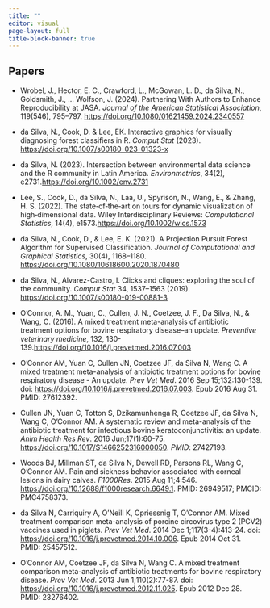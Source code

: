 ```yaml
---
title: ""
editor: visual
page-layout: full
title-block-banner: true
---
```


::: {#hero-heading}
## Papers

-   Wrobel, J., Hector, E. C., Crawford, L., McGowan, L. D., da Silva, N., Goldsmith, J., … Wolfson, J. (2024). Partnering With Authors to Enhance Reproducibility at JASA. *Journal of the American Statistical Association*, 119(546), 795–797. <https://doi.org/10.1080/01621459.2024.2340557>

-   da Silva, N., Cook, D. & Lee, EK. Interactive graphics for visually diagnosing forest classifiers in R. *Comput Stat* (2023). <https://doi.org/10.1007/s00180-023-01323-x>

-   da Silva, N. (2023). Intersection between environmental data science and the R community in Latin America. *Environmetrics*, 34(2), e2731.<https://doi.org/10.1002/env.2731>

-   Lee, S., Cook, D., da Silva, N., Laa, U., Spyrison, N., Wang, E., & Zhang, H. S. (2022). The state‐of‐the‐art on tours for dynamic visualization of high‐dimensional data. Wiley Interdisciplinary Reviews: *Computational Statistics*, 14(4), e1573.<https://doi.org/10.1002/wics.1573>

-   da Silva, N., Cook, D., & Lee, E. K. (2021). A Projection Pursuit Forest Algorithm for Supervised Classification. *Journal of Computational and Graphical Statistics*, 30(4), 1168–1180. <https://doi.org/10.1080/10618600.2020.1870480>

-   da Silva, N., Alvarez-Castro, I. Clicks and cliques: exploring the soul of the community. *Comput Stat* 34, 1537–1563 (2019). <https://doi.org/10.1007/s00180-019-00881-3>

-   O’Connor, A. M., Yuan, C., Cullen, J. N., Coetzee, J. F., Da Silva, N., & Wang, C. (2016). A mixed treatment meta-analysis of antibiotic treatment options for bovine respiratory disease–an update. *Preventive veterinary medicine*, 132, 130-139.<https://doi.org/10.1016/j.prevetmed.2016.07.003>

-   O'Connor AM, Yuan C, Cullen JN, Coetzee JF, da Silva N, Wang C. A mixed treatment meta-analysis of antibiotic treatment options for bovine respiratory disease - An update. *Prev Vet Med*. 2016 Sep 15;132:130-139. doi: <https://doi.org/10.1016/j.prevetmed.2016.07.003>. Epub 2016 Aug 31. PMID: 27612392.

-   Cullen JN, Yuan C, Totton S, Dzikamunhenga R, Coetzee JF, da Silva N, Wang C, O'Connor AM. A systematic review and meta-analysis of the antibiotic treatment for infectious bovine keratoconjunctivitis: an update. *Anim Health Res Rev*. 2016 Jun;17(1):60-75. <https://doi.org/10.1017/S1466252316000050>. *PMID*: 27427193.

-   Woods BJ, Millman ST, da Silva N, Dewell RD, Parsons RL, Wang C, O'Connor AM. Pain and sickness behavior associated with corneal lesions in dairy calves. *F1000Res*. 2015 Aug 11;4:546. <https://doi.org/10.12688/f1000research.6649.1>. PMID: 26949517; PMCID: PMC4758373.

-   da Silva N, Carriquiry A, O'Neill K, Opriessnig T, O'Connor AM. Mixed treatment comparison meta-analysis of porcine circovirus type 2 (PCV2) vaccines used in piglets. *Prev Vet Med*. 2014 Dec 1;117(3-4):413-24. doi: <https://doi.org/10.1016/j.prevetmed.2014.10.006>. Epub 2014 Oct 31. PMID: 25457512.

-   O'Connor AM, Coetzee JF, da Silva N, Wang C. A mixed treatment comparison meta-analysis of antibiotic treatments for bovine respiratory disease. *Prev Vet Med*. 2013 Jun 1;110(2):77-87. doi: <https://doi.org/10.1016/j.prevetmed.2012.11.025>. Epub 2012 Dec 28. PMID: 23276402.

<!-- \item[2012]Forteza, A.,  Alvarez, I., da Silva, N.,  Rossi, I. ``Incentivos y patrones de retiro en Uruguay.'' -->

<!-- \textit{Estudios Economicos 2012, 27 (2)} -->

<!-- \item[2010] Forteza, A.,  Alvarez, I., da Silva, N.,  Rossi, I ``Qu\'e Incentivos al Retiro Genera la Seguridad Social? El Caso Uruguayo.'' \\ -->

<!-- \textit{Latin American Journal of Economics, Instituto de Econom\'ia. Pontificia Universidad Cat\'olica de Chile., vol. 47(136), pages 217-247}.  -->

<!-- \item[2009] Forteza, A.,  Alvarez, I., da Silva, N.,  Rossi, I.``El retiro de los trabajadores uruguayos y la seguridad social.'' -->

<!-- \textit{Revista de Econom\'ia, Banco Central del Uruguay, Vol. 16, No. 2}.  -->

<!-- \textbf{No arbitrado:}\\ -->

<!-- \item[2009]  Rodriguez, S., Alvarez, I., da Silva, N. ``Producto potencial y Brecha de Producto en Uruguay.''\\ \textit{Quantum, ISSN: 07977859, p. 4 - 21}.  -->
:::
